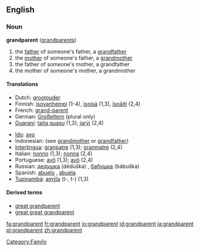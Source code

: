 ==English==
===Noun===
'''grandparent''' ([[grandparents]])

#the [[father]] of someone's father, a [[grandfather]]
#the [[mother]] of someone's father, a [[grandmother]]
#the father of someone's mother, a grandfather
#the mother of someone's mother, a grandmother

====Translations====
{{top}}
*Dutch: [[grootouder]] {{m}}
*Finnish: [[isovanhempi]] (1-4), [[isoisä]] (1,3), [[isoäiti]] (2,4)
*French: [[grand-parent]] {{m}}
*German: [[Großeltern]] (plural only)
*[[Guaraní]]: [[taita guasu]] (1,3); [[jarýi]] (2,4)
{{mid}}
*[[Ido]]: [[avo]]
*Indonesian: (see [[grandmother]] or [[grandfather]])
*[[Interlingua]]: [[granpatre]] (1,3); [[granmatre]] (2,4)
*Italian: [[nonno]] (1,3); [[nonna]] (2,4)
*Portuguese: [[avô]] {{m}} (1,3); [[avó]] {{f}} (2,4)
*Russian: [[дедушка]] (déduška) {{m}}, [[бабушка]] (bábuška) {{f}}
*Spanish: [[abuelo]] {{m}}, [[abuela]] {{f}}
*[[Tupinambá]]: [[amỹîa]] (t-, t-) (1,3)
{{bottom}}

====Derived terms====
*[[great grandparent]]
*[[great great grandparent]]

[[Category:Family]]

[[fa:grandparent]]
[[fr:grandparent]]
[[io:grandparent]]
[[id:grandparent]]
[[ja:grandparent]]
[[pl:grandparent]]
[[zh:grandparent]]